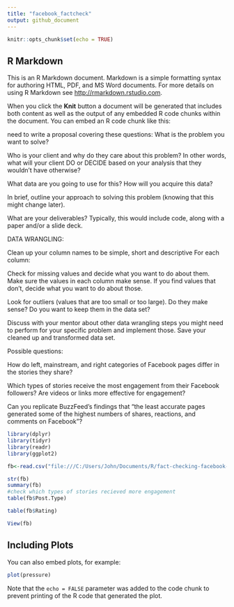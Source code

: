 ```yaml
---
title: "facebook_factcheck"
output: github_document
---
```


```r
knitr::opts_chunk$set(echo = TRUE)
```

## R Markdown

This is an R Markdown document. Markdown is a simple formatting syntax for authoring HTML, PDF, and MS Word documents. For more details on using R Markdown see <http://rmarkdown.rstudio.com>.

When you click the **Knit** button a document will be generated that includes both content as well as the output of any embedded R code chunks within the document. You can embed an R code chunk like this:

need to write a proposal covering these questions:
What is the problem you want to solve?

Who is your client and why do they care about this problem? In other words, what will your client DO or DECIDE based on your analysis that they wouldn’t have otherwise?

What data are you going to use for this? How will you acquire this data?

In brief, outline your approach to solving this problem (knowing that this might change later).

What are your deliverables? Typically, this would include code, along with a paper and/or a slide deck.


DATA WRANGLING:

Clean up your column names to be simple, short and descriptive
For each column:

Check for missing values and decide what you want to do about them.
Make sure the values in each column make sense. If you find values that don't, decide what you want to do about those.

Look for outliers (values that are too small or too large). Do they make sense? Do you want to keep them in the data set?

Discuss with your mentor about other data wrangling steps you might need to perform for your specific problem and implement those.
Save your cleaned up and transformed data set.


Possible questions:

How do left, mainstream, and right categories of Facebook pages differ in the stories they share?

Which types of stories receive the most engagement from their Facebook followers? Are videos or links more effective for engagement?

Can you replicate BuzzFeed’s findings that “the least accurate pages generated some of the highest numbers of shares, reactions, and comments on Facebook”?

```r
library(dplyr)
library(tidyr)
library(readr)
library(ggplot2)

fb<-read.csv("file:///C:/Users/John/Documents/R/fact-checking-facebook-politics-pages/facebook-fact-check.csv")

str(fb)
summary(fb)
#check which types of stories recieved more engagement
table(fb$Post.Type)

table(fb$Rating)

View(fb)

```

## Including Plots

You can also embed plots, for example:

```r
plot(pressure)
```

Note that the `echo = FALSE` parameter was added to the code chunk to prevent printing of the R code that generated the plot.
